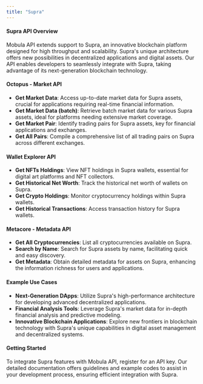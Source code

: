 ```yaml
---
title: "Supra"
---
```


#### Supra API Overview

Mobula API extends support to Supra, an innovative blockchain platform designed for high throughput and scalability. Supra's unique architecture offers new possibilities in decentralized applications and digital assets. Our API enables developers to seamlessly integrate with Supra, taking advantage of its next-generation blockchain technology.

#### Octopus - Market API

- **Get Market Data**: Access up-to-date market data for Supra assets, crucial for applications requiring real-time financial information.
- **Get Market Data (batch)**: Retrieve batch market data for various Supra assets, ideal for platforms needing extensive market coverage.
- **Get Market Pair**: Identify trading pairs for Supra assets, key for financial applications and exchanges.
- **Get All Pairs**: Compile a comprehensive list of all trading pairs on Supra across different exchanges.

#### Wallet Explorer API

- **Get NFTs Holdings**: View NFT holdings in Supra wallets, essential for digital art platforms and NFT collectors.
- **Get Historical Net Worth**: Track the historical net worth of wallets on Supra.
- **Get Crypto Holdings**: Monitor cryptocurrency holdings within Supra wallets.
- **Get Historical Transactions**: Access transaction history for Supra wallets.

#### Metacore - Metadata API

- **Get All Cryptocurrencies**: List all cryptocurrencies available on Supra.
- **Search by Name**: Search for Supra assets by name, facilitating quick and easy discovery.
- **Get Metadata**: Obtain detailed metadata for assets on Supra, enhancing the information richness for users and applications.

#### Example Use Cases

- **Next-Generation DApps**: Utilize Supra's high-performance architecture for developing advanced decentralized applications.
- **Financial Analysis Tools**: Leverage Supra's market data for in-depth financial analysis and predictive modeling.
- **Innovative Blockchain Applications**: Explore new frontiers in blockchain technology with Supra's unique capabilities in digital asset management and decentralized systems.

#### Getting Started

To integrate Supra features with Mobula API, register for an API key. Our detailed documentation offers guidelines and example codes to assist in your development process, ensuring efficient integration with Supra.
